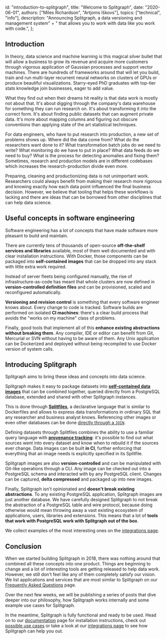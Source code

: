   id: "introduction-to-splitgraph",
  title: "Welcome to Splitgraph",
  date: "2020-06-01",
  authors: ["Miles Richardson", "Artjoms Iškovs"],
  topics: ["technical", "info"],
  description:
    "Announcing Splitgraph, a data versioning and management system" +
    " that allows you to work with data like you work with code.",
};

## Introduction

In theory, data science and machine learning is this magical silver bullet that will allow a business to grow its revenue and acquire more customers through vigorous application of Gaussian processes and support vector machines. There are hundreds of frameworks around that will let you build, train and run multi-layer recurrent neural networks on clusters of GPUs or produce beautiful visualizations. Starry-eyed PhD graduates with top-tier stats knowledge join businesses, eager to add value.

What they find out when their dreams hit reality is that data work is mostly not about that. It's about digging through the company's data warehouse for something they can run research on. It's about transforming it into the correct form. It's about finding public datasets that can augment private data. It's more about mapping columns and figuring out obscure conventions than applying state of the art statistical techniques.

For data engineers, who have to put research into production, a new set of problems shows up. Where did the data come from? What do the researchers want done to it? What transformation batch jobs do we need to write? What monitoring do we have to put in place? What data feeds do we need to buy? What is the process for detecting anomalies and fixing them? Sometimes, research and production models are in different codebases which increases the research-production divide even more.

Preparing, cleaning and productionizing data is not unimportant work. Researchers could always benefit from making their research more rigorous and knowing exactly how each data point influenced the final business decision. However, we believe that tooling that helps these workflows is lacking and there are ideas that can be borrowed from other disciplines that can help data science.

## Useful concepts in software engineering

Software engineering has a lot of concepts that have made software more pleasant to build and maintain.

There are currently tens of thousands of open-source **off-the-shelf services and libraries** available,
most of them well documented and with clear installation instructions. With Docker, those components can be
packaged into **self-contained images** that can be dropped into any stack with little extra work required.

Instead of server fleets being configured manually, the rise of infrastructure-as-code has meant that
whole clusters are now defined in **version-controlled definition files** and can be provisioned, scaled and reconfigured
automatically.

**Versioning and revision control** is something that every software engineer knows about. Every change
to code is tracked. Software builds are performed on isolated **CI machines**: there's a clear
build process that avoids the "works on my machine" class of problems.

Finally, good tools that implement all of this **enhance existing abstractions without breaking them**.
Any compiler, IDE or editor can benefit from Git, Mercurial or SVN without having to be aware of them.
Any Unix application can be Dockerized and deployed without being recompiled to use Docker version of system calls.

## Introducing Splitgraph

Splitgraph aims to bring these ideas and concepts into data science.

Splitgraph makes it easy to package datasets into [**self-contained data images**](/docs/concepts/images) that can be combined
together, queried directly from a PostgreSQL database, extended and shared with other Splitgraph instances.

This is done through [**Splitfiles**](/docs/concepts/splitfiles), a declarative language that is similar to Dockerfiles and allows
to express data transformations in ordinary SQL that any researcher and business analyst knows.
Referencing other images or even other databases can be done [directly through a `JOIN`](/docs/splitfiles/splitfile-sql).

Defining datasets through Splitfiles combines the ability to use a familiar query language with
[**provenance tracking**](/docs/working-with-data/inspecting-provenance): it's possible to find out what sources went into every dataset and know when
to rebuild it if the sources ever change. Data images can be built **in CI**, further enforcing that
everything that an image needs is explicitly specified in its Splitfile.

Splitgraph images are also **version-controlled** and can be manipulated with Git-like operations
through a CLI. Any image can be checked out into a PostgreSQL schema and interacted with by
any PostgreSQL client. Changes can be captured, **delta compressed** and packaged up into new
images.

Finally, Splitgraph isn't opinionated and **doesn't break existing abstractions**. To any existing PostgreSQL
application, Splitgraph images are just another database. We have carefully designed Splitgraph to not break the
abstraction of a PostgreSQL table and wire protocol, because doing otherwise would mean throwing
away a vast existing ecosystem of applications, users, libraries and extensions. This means that
a lot of **tools that work with PostgreSQL work with Splitgraph out of the box**.

We collect examples of the most interesting ones on the [integrations page](/product/splitgraph/integrations).

## Conclusion

When we started building Splitgraph in 2018, there was nothing around that combined all these concepts
into one product. Things are beginning to change and a lot of interesting tools are getting released to help data work. However,
we still don't feel like any of them completely satisfy our vision. We list applications and services that
are most similar to Splitgraph on our [Frequently Asked Questions](/docs/getting-started/frequently-asked-questions#why-not-just-use) page.

Over the next few weeks, we will be publishing a series of posts that dive deeper into our philosophy,
how Splitgraph works internally and some example use cases for Splitgraph.

In the meantime, Splitgraph is fully functional and ready to be used. Head on to our
[documentation](/docs/getting-started/introduction) page for installation instructions, check out
[possible use cases](/product/splitgraph/use-cases) or take a look at our [integrations page](/product/splitgraph/integrations)
to see how Splitgraph can help you out.
